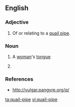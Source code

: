 ==English==

===Adjective===
{{head|en|adjective}}

# Of or relating to a [[quail pipe]].

===Noun===
{{en-noun}}

# {{lb|en|slang|obsolete}} A [[woman]]'s [[tongue]]
# {{alternative spelling of|quail pipe|lang=en}}

===References===
* http://vulgar.pangyre.org/q/

[[ta:quail-pipe]]
[[vi:quail-pipe]]